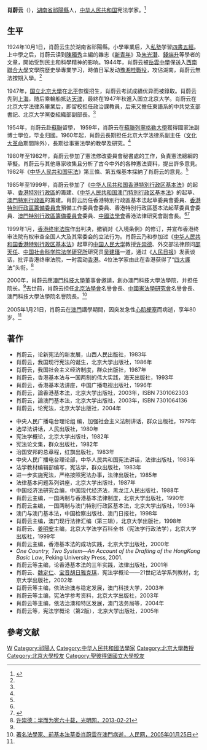 {{noteTA
|T=zh-hans:肖蔚云;zh-hk:蕭蔚雲;zh-tw:蕭蔚雲;
|1=zh-hans:肖蔚云;zh-hk:蕭蔚雲;zh-tw:蕭蔚雲;}}

{{Infobox_officeholder
| name = 肖蔚云
| image name = Xiao Weiyun.jpg
| width = 200px
| Sex = 男 
| now = 
| period = 
| different name =
| Native place = 
| date of birth = {{birth date|1924|10|1}}
| date of death = {{death date and age|2005|1|21|1924|10|1}}
| place of birth = {{ROC}}[[湖南省|湖南省]][[祁陽縣|祁陽縣]]
| place of death = {{MAC}}
| party = 
| spouse = 
| relatives = 
| educate =
*1951年 [[北京大學|北京大學]]法律系
*1959年 [[蘇聯|蘇聯]][[列寧格勒大學|列寧格勒大學]]法律系
| past = 
*北京大學法學院教授，博士生導師
*北京大學法學院港澳法律研究中心主任
*全國人大常委澳門特區基本法委員會委員
*澳門科技大學法學院院長
}}

'''肖蔚云'''（{{bd|1924年|10月1日|2005年|1月21日|catIdx=X肖}}），[[湖南省|湖南省]][[祁陽縣|祁陽縣]]人，[[中华人民共和国|中华人民共和国]]宪法学家。<ref name=rmw>{{cite news | language = zh-hk | author =  | coauthors =  | url = http://legal.people.com.cn/BIG5/42730/3144233.html | title = 肖蔚雲：此生無愧 | work = 人民網 | publisher = 人民日報 | pages = 3 | date = 2005-01-27 | accessdate = 2008-09-02 }}{{dead link|date=2018年4月 |bot=InternetArchiveBot |fix-attempted=yes }}</ref>

==生平==
1924年10月1日，肖蔚云生於湖南省祁陽縣。小學畢業后，入[[私塾|私塾]]学習[[四書五經|四書五經]]。上中學之后，肖蔚云读到[[陳獨秀|陳獨秀]]主編的雜志《[[新青年|新青年]]》及[[朱光潛|朱光潛]]、[[錢端升|錢端升]]等學者的文章，開始受到民主和科學精神的影响。1944年，肖蔚云被[[岳雲中學|岳雲中學]]保送入[[西南聯合大學|西南聯合大學]]文學院歷史學專業学习，時值日军发动[[豫湘桂戰役|豫湘桂戰役]]，攻佔湖南，肖蔚云無法按期入學。<ref name=rmw/>

1947年，[[国立北京大學|国立北京大學]]在[[北平|北平]]恢復招生，肖蔚云考試成績优异而被錄取。肖蔚云先到[[上海|上海]]，随后乘輪船抵达[[天津|天津]]，最終在1947年秋進入国立北京大学。肖蔚云在北京大学法律系畢業后，即留校担任政治課教員，后来又擔任東語系的中共党支部書記、北京大学黨委組織部副部長。<ref name=rmw/>

1954年，肖蔚云赴[[蘇聯|蘇聯]]留學， 1959年，肖蔚云在[[蘇聯|蘇聯]][[列寧格勒大學|列寧格勒大學]]獲得國家法副博士學位，毕业归國。1960年起，肖蔚云長期担任北京大学法律系副主任（[[文化大革命|文化大革命]]期間除外），長期從事憲法學的教學及研究。<ref name=rmw/>

1980年至1982年，肖蔚云參加了憲法修改委員會秘書處的工作，負責憲法總綱的草擬。肖蔚云与其他專家收集且分析了古今中外的各种憲法資料，提出許多意見。1982年《[[中华人民共和国宪法|中华人民共和国宪法]]》第三條、第五條基本採納了肖蔚云的意見。<ref name=rmw/>

1985年至1999年，肖蔚云參加了《[[中华人民共和国香港特別行政区基本法|中华人民共和国香港特別行政区基本法]]》的起草、[[香港特別行政區|香港特別行政區]]的籌建、《[[中华人民共和国澳门特別行政区基本法|中华人民共和国澳门特別行政区基本法]]》的起草、[[澳門特別行政區|澳門特別行政區]]的籌建。肖蔚云历任香港特別行政區基本法起草委員會委員、[[香港特別行政區籌備委員會|香港特別行政區籌備委員會]]預備工作委員會委員、香港特別行政區基本法起草委員會委員、[[澳門特別行政區籌備委員會|澳門特別行政區籌備委員會]]委員、[[中國法學會|中國法學會]]香港法律研究會副會長。<ref name=rmw/><ref name="法制日報">{{cite news | language = zh-cn | author = 劉隆亨 | coauthors = | url = | title = 法鑄忠魂天地遠瀝膽竭身河海寬 ─ 悼念恩師、中國著名法學家肖蔚雲教授 | work = 法制日報 | publisher = | pages = 11 | date = 2005-02-03| accessdate = 2008-09-03 }}</ref>

1999年1月，[[香港终审法院|香港终审法院]]作出判决，撤销对《入境条例》的修订，并宣布香港终审法院有权审查全国人大及其常委会的立法行为。肖蔚云乃和参加过《[[中华人民共和国香港特别行政区基本法|中华人民共和国香港特别行政区基本法]]》起草的[[中国人民大学|中国人民大学]]教授[[许崇德|许崇德]]、外交部法律顾问[[邵天任|邵天任]]、[[中国社会科学院法学研究所|中国社会科学院法学研究所]]研究员[[吴建璠|吴建璠]]一道，通过《[[人民日报|人民日报]]》发表谈话，批评香港终审法院，一时震动[[香港|香港]]。4位法学家由此在香港获得了“[[四大護法_(基本法)|四大護法]]”头衔。<ref name=gmw>[http://politics.gmw.cn/2013-02/21/content_6763417.htm 许崇德：学而为宪六十载，光明网，2013-02-21]</ref>

2000年，肖蔚云應[[澳門科技大學|澳門科技大學]]董事會邀請，創办澳門科技大學法學院，并担任院长。<ref name=rmw/>去世前，肖蔚云担任[[北京法學會|北京法學會]]名譽會長、[[中國憲法學研究會|中國憲法學研究會]]名譽會長、澳門科技大學法學院名譽院長。<ref name=bs>[http://legal.people.com.cn/BIG5/42730/3143805.html 著名法學家、前基本法草委肖蔚雲在澳門病逝，人民网，2005年01月25日]{{dead link|date=2018年4月 |bot=InternetArchiveBot |fix-attempted=yes }}</ref>

2005年1月21日，肖蔚云在[[澳門|澳門]]講學期間，因突发急性[[心肌梗塞|心肌梗塞]]而病逝，享年80岁。<ref name=bs/>

==著作==
*肖蔚云，论新宪法的新发展，山西人民出版社，1983年
*肖蔚云，我国现行宪法的诞生，北京大学出版社，1986年
*肖蔚云，我国社会主义经济制度，群众出版社，1987年
*肖蔚云，香港基本法与一国两制的伟大实践，海天出版社，1993年
*肖蔚云，香港基本法讲座，中国广播电视出版社，1996年
*肖蔚云，論香港基本法，北京大学出版社，2003年，ISBN 7301062303
*肖蔚云，論澳門基本法，北京大学出版社，2003年，ISBN 7301064136
*肖蔚云，论宪法，北京大学出版社，2004年

*中央人民广播电台理论组 编，加强社会主义法制讲话，群众出版社，1979年
*选举法讲话，人民出版社，1980年
*宪法学概论，北京大学出版社，1982年
*宪法论文集，群众出版社，1982年
*治国安邦的总章程，红旗出版社，1983年
*中央人民广播电台理论部，中华人民共和国宪法讲话，法律出版社，1983年
*法学教材编辑部编写，宪法学，群众出版社，1983年
*进一步实施宪法，严格按照宪法办事，法律出版社，1985年
*法律基本问题系列讲座，北京大学出版社，1987年
*中国经济法研究会编，中国现代经济法，黑龙江人民出版社，1988年 
*肖蔚云主编，一国两制与香港基本法律制度，北京大学出版社，1990年
*肖蔚云主编，一国两制与澳门特别行政区基本法，北京大学出版社，1993年
*澳门与澳门基本法，中国检察出版社、澳门日报社，1998年
*肖蔚云主编，澳门现行法律汇编（第三辑），北京大学出版社，1998年
*肖蔚云、[[姜明安|姜明安]]主编，北京大学法学百科全书（宪法学行政法学），北京大学出版社，1999年
*肖蔚云主编，香港基本法的成功实践，北京大学出版社，2000年
*''One Country, Two System—An Account of the Drafting of the HongKong Basic Law'', Peking University Press, 2001.
*肖蔚云等主编，论香港基本法的三年实践，法律出版社，2001年
*肖蔚云、[[魏定仁|魏定仁]]、[[陈宝音|宝音胡日雅克琪]]，宪法学概论――21世纪法学系列教材，北京大学出版社，2002年
*肖蔚云等主编，依法治澳与稳定发展，澳门科技大学，2003年
*肖蔚云等主编，宪法学参考资料，北京大学出版社，2003年
*肖蔚云等主编，依法治澳和特区发展，澳门法务局等，2004年
*肖蔚云等，宪法学概论（第2版），北京大学出版社，2005年

==參考文献==
{{reflist}}

{{DEFAULTSORT:Xiao肖}}
[[Category:肖姓|W]]
[[Category:祁陽人|Category:祁陽人]]
[[Category:中华人民共和國法學家|Category:中华人民共和國法學家]]
[[Category:北京大學教授|Category:北京大學教授]]
[[Category:北京大學校友|Category:北京大學校友]]
[[Category:聖彼得堡國立大學校友|Category:聖彼得堡國立大學校友]]